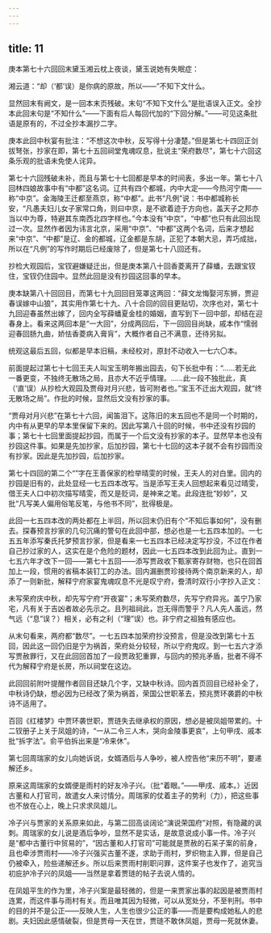 ```yaml
---
---
---
```

title: 11
---




庚本第七十六回回末黛玉湘云枕上夜谈，黛玉说她有失眠症：

湘云道：“却（‘都’误）是你病的原故，所以——”不知下文什么。

显然回末有阙文，是一回本末页残破。末句“不知下文什么”是批语误入正文。全抄本此回末句是“不知什么”——下面有后人每回代加的“下回分解。”——可见这条批语是原有的，不过全抄本漏抄二字。

庚本此回中秋宴有批注：“不想这次中秋，反写得十分凄楚。”但是第七十四回正剑拔弩张，抄家在即，第七十五回祠堂鬼魂叹息，批说主“荣府数尽”，第七十六回这条乐观的批语未免使人诧异。

第七十六回残破未补，而且与第七十七回都是早本的时间表，多出一年。第七十八回林四娘故事中有“中都”这名词。辽共有四个都城，内中大定——今热河宁南——称“中京”。金海陵王迁都至燕京，称“中都”。此书“凡例”说：书中都城称长安，“凡愚夫妇儿女子家常口角，则曰中京，是不欲着迹于方向也，盖天子之邦亦当以中为尊，特避其东南西北四字样也。”今本没有“中京”，“中都”也只有此回出现过一次。显然作者因为讳言北京，采用“中京”、“中都”这两个名词，后来才想起来“中京”、“中都”是辽、金的都城，辽金都是东胡，正犯了本朝大忌，弄巧成拙，所以在“凡例”的写作时期后已经废除了，但是第七十八回还有。

抄检大观园后，宝钗避嫌疑迁出，但是庚本第八十回香菱离开了薛蟠，去跟宝钗住，宝钗仍住园中。显然此回是没有抄园这回事的早本。

庚本缺第八十回回目，而第七十九回回目笼罩这两回：“薛文龙悔娶河东狮，贾迎春误嫁中山狼”，其实用作第七十九、八十合回的回目更贴切，次序也对，第七十九回迎春虽然出嫁了，回内全写薛蟠夏金桂的婚姻，直写到下一回中部，却结在迎春身上。看来这两回本是“一大回”，分成两回后，下一回回目尚缺，戚本作“懦弱迎春回肠九曲，娇怯香菱病入膏肓”，大概作者自己不满意，还待另拟。

统观这最后五回，似都是早本旧稿，未经校对，原封不动收入一七六〇本。

前面提起过第七十七回王夫人叫宝玉明年搬出园去，句下长批中有：“……若无此一番更变，不独终无散场之局，且亦大不近乎情理。……此一段不独批此，真（‘直’误）从抄检大观园及贾母对月兴悲，皆可附者也。”宝玉不迁出大观园，就“终无散场之局”。作批的时候，显然后文没有抄家的事。

“贾母对月兴悲”在第七十六回，闻笛泪下。这陈旧的末五回也不是同一个时期的，内中有从更早的早本里保留下来的。因此写第八十回的时候，书中还没有抄园的事；第七十七回里面提起抄园，而属于一个后文没有抄家的本子。显然早本也没有抄园这件事。如果是先加抄家，后加抄园，第七十七回的这本子就不会有抄园而没有抄家。因此是先加抄园，后加抄家。

第七十四回的第二个“”字在王善保家的检举晴雯的时候，王夫人的对白里。回内的抄园是旧有的，此处显经一七五四本改写。当是添写王夫人回想起来看见过晴雯，借王夫人口中初次描写晴雯，而又是贬词，是神来之笔。此段连批“妙妙”，又批“凡写美人偏用俗笔反笔，与他书不同”，批得极是。

此回一七五四本改的两处都在上半回，所以回末仍旧有个“不知后事如何”，没有删去。探春预言抄家的几句沉痛的警句在此回中部，想必也是一七五四本加的。一七五五年添写秦氏托梦预言抄家，但是看来一七五四本已经决定写抄没，不过在作者自己抄过家的人，这实在是个危险的题材，因此一七五四本改到此回为止。直到一七五六年才改下一回——第七十五回——添写贾政收下甄家寄存财物，也只在回首加上一段，惯用的省稿本装钉工的办法。回内漏删贾珍接待两个南京新来的人，却添了一则新批，解释宁府家宴鬼魂叹息不光是叹宁府，誊清时双行小字抄入正文：

未写荣府庆中秋，却先写宁府“开夜宴”；未写荣府数尽，先写宁府异兆。盖宁乃家宅，凡有关于吉凶者故必先示之。且列祖祠此，岂无得而警乎？凡人先人虽远，然气远（“息”误？）相关，必有之利（“理”误）也。非宁府之祖独有感应也。

从末句看来，两府都“数尽”。一七五四本加荣府抄没预言，但是没改到第七十五回，因此这一回仍旧是宁为祸首，荣府处分较轻，所以宁府鬼叹。到一七五六才添写贾赦罪行，又在此回回首加了一段贾政犯重罪，与回内的预兆矛盾，批者不得不代为解释宁府是长房，所以祠堂在这边。

此回回前附叶提醒作者回目还缺几个字，又缺中秋诗。回内首页回目已经补全了，中秋诗仍缺，想必因为已经改了荣为祸首，荣国公世职革去，预兆贾环袭爵的中秋诗不适用了。

百回《红楼梦》中贾环袭世职，贾琏失去继承权的原因，想必是被凤姐带累的。十二钗册子上关于凤姐的诗，“一从二令三人木，哭向金陵事更哀”，上句甲戌、戚本批“拆字法”。俞平伯拆出来是“冷来休”。

第七回周瑞家的女儿向她诉说，女婿酒后与人争吵，被人控告他“来历不明”，要递解还乡。

原来这周瑞家的女婿便是雨村的好友冷子兴。（批“着眼。”——甲戌、戚本。）近因古董和人打官司，故遣女人来讨情分。周瑞家的仗着主子的势利（力），把这些事也不放在心上，晚上只求求凤姐儿。

冷子兴与贾家的关系原来如此，与第二回高谈阔论“演说荣国府”对照，有隐藏的讽刺。周瑞家的女儿说是酒后争吵，显然不是实话，是故意说成小事一件。冷子兴是“都中古董行中贸易的”，“因古董和人打官司”可能就是贾赦的石呆子案的前身，且也牵涉贾雨村——冷子兴强买古董不遂，求助于雨村，罗织物主入罪，但是自己仍被牵入，险些递解还乡。所以后来贾雨村削职问罪，这件案子也发作了，追究当初庇护冷子兴的凤姐——当然是拿着贾琏的帖子去说人情的。

在凤姐平生的作为里，冷子兴案是最轻微的，但是一来贾家出事的起因是被贾雨村连累，而这件事与雨村有关。而且唯其因为轻微，可以从宽处分，不至判刑。书中的目的并不是公正——反映人生，人生也很少公正的事——而是要构成她私人的悲剧。夫妇因此感情破裂，但是贾母一天在世，贾琏不敢休凤姐，贾母一死就休妻。